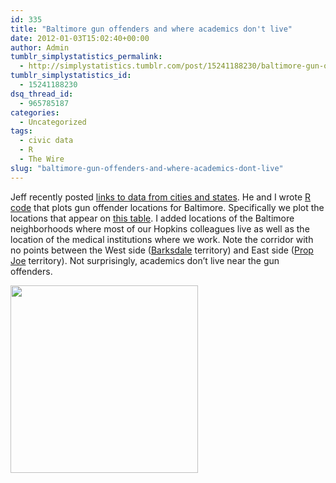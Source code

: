 ```yaml
---
id: 335
title: "Baltimore gun offenders and where academics don't live"
date: 2012-01-03T15:02:40+00:00
author: Admin
tumblr_simplystatistics_permalink:
  - http://simplystatistics.tumblr.com/post/15241188230/baltimore-gun-offenders-and-where-academics-dont-live
tumblr_simplystatistics_id:
  - 15241188230
dsq_thread_id:
  - 965785187
categories:
  - Uncategorized
tags:
  - civic data
  - R
  - The Wire
slug: "baltimore-gun-offenders-and-where-academics-dont-live"
---
```

Jeff recently posted <a href="http://simplystatistics.tumblr.com/post/15182715327/list-of-cities-states-with-open-data-help-me-find" target="_blank">links to data from cities and states</a>. He and I wrote <a href="http://rafalab.jhsph.edu/simplystats/gunviolations.R" target="_blank">R code</a> that plots gun offender locations for Baltimore. Specifically we plot the locations that appear on <a href="http://data.baltimorecity.gov/Crime/Gun-Offenders/aivj-4x23" target="_blank">this table</a>. I added locations of the Baltimore neighborhoods where most of our Hopkins colleagues live as well as the location of the medical institutions where we work. Note the corridor with no points between the West side (<a href="http://en.wikipedia.org/wiki/Barksdale_Organization" target="_blank">Barksdale</a> territory) and East side (<a href="http://rafalab.jhsph.edu/simplystats/propjoekima.jpg" target="_blank">Prop Joe</a> territory). Not surprisingly, academics don&#8217;t live near the gun offenders. 

<a href="http://rafalab.jhsph.edu/simplystats/baltimoreGunViolations.pdf" target="_blank"><img height="300" src="http://rafalab.jhsph.edu/simplystats/baltimoreGunViolations.png" width="300" /></a>
